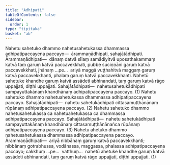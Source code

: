 ```yaml
---
title: "Adhipati"
tableOfContents: false
sidebar:
  order: 1
type: "tipitaka"
basket: "ab"
---
```



<DynamicBreadcrumb />

<Division number="178">

<Paragraph number="487">
Nahetu sahetuko dhammo nahetusahetukassa dhammassa adhipatipaccayena paccayo—  ārammaṇādhipati, sahajātādhipati. <Emphasis>Ārammaṇādhipati</Emphasis>—  dānaṃ datvā sīlaṃ samādiyitvā uposathakammaṃ katvā taṃ garuṃ katvā paccavekkhati, pubbe suciṇṇāni garuṃ katvā paccavekkhati, jhānaṃ …pe…  ariyā maggā vuṭṭhahitvā maggaṃ garuṃ katvā paccavekkhanti, phalaṃ garuṃ katvā paccavekkhanti. Nahetū sahetuke khandhe garuṃ katvā assādeti abhinandati, taṃ garuṃ katvā rāgo uppajjati, diṭṭhi uppajjati. <Emphasis>Sahajātādhipati</Emphasis>—  nahetusahetukādhipati sampayuttakānaṃ khandhānaṃ adhipatipaccayena paccayo. (1)
</Paragraph>

<Paragraph number="488">
Nahetu sahetuko dhammo nahetuahetukassa dhammassa adhipatipaccayena paccayo. <Emphasis>Sahajātādhipati</Emphasis>—  nahetu sahetukādhipati cittasamuṭṭhānānaṃ rūpānaṃ adhipatipaccayena paccayo. (2)
</Paragraph>

<Paragraph number="489">
Nahetu sahetuko dhammo nahetusahetukassa ca nahetuahetukassa ca dhammassa adhipatipaccayena paccayo. <Emphasis>Sahajātādhipati</Emphasis>—  nahetu sahetukādhipati sampayuttakānaṃ khandhānaṃ cittasamuṭṭhānānañca rūpānaṃ adhipatipaccayena paccayo. (3)
</Paragraph>

<Paragraph number="490">
Nahetu ahetuko dhammo nahetusahetukassa dhammassa adhipatipaccayena paccayo. <Emphasis>Ārammaṇādhipati</Emphasis>—  ariyā nibbānaṃ garuṃ katvā paccavekkhanti; nibbānaṃ gotrabhussa, vodānassa, maggassa, phalassa adhipatipaccayena paccayo; cakkhuṃ …pe…  vatthuṃ…  nahetū ahetuke khandhe garuṃ katvā assādeti abhinandati, taṃ garuṃ katvā rāgo uppajjati, diṭṭhi uppajjati. (1)
</Paragraph>
</Division>
